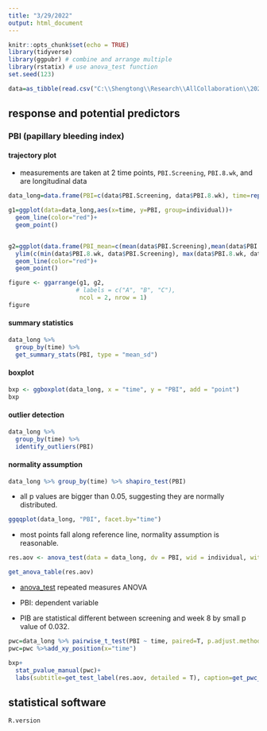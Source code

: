 ```yaml
---
title: "3/29/2022"
output: html_document
---
```


```r
knitr::opts_chunk$set(echo = TRUE)
library(tidyverse)
library(ggpubr) # combine and arrange multiple 
library(rstatix) # use anova_test function 
set.seed(123)
```

```r
data=as_tibble(read.csv("C:\\Shengtong\\Research\\AllCollaboration\\2022\\202203\\Kate\\FullDataSAI.csv", header=T))
```


## response and potential predictors 

### PBI (papillary bleeding index)

#### trajectory plot 

* measurements are taken at 2 time points, `PBI.Screening`, `PBI.8.wk`, and are longitudinal data 

```r
data_long=data.frame(PBI=c(data$PBI.Screening, data$PBI.8.wk), time=rep(c("screening", "week 8"), each=nrow(data)), individual=rep(seq(1, nrow(data)),2))

g1=ggplot(data=data_long,aes(x=time, y=PBI, group=individual))+
  geom_line(color="red")+
  geom_point()


g2=ggplot(data.frame(PBI_mean=c(mean(data$PBI.Screening),mean(data$PBI.8.wk)), time=c("screening", "week 8")), aes(x=time, y=PBI_mean, group=1))+
  ylim(c(min(data$PBI.8.wk, data$PBI.Screening), max(data$PBI.8.wk, data$PBI.Screening)))+
  geom_line(color="red")+
  geom_point()

figure <- ggarrange(g1, g2,
                   # labels = c("A", "B", "C"),
                    ncol = 2, nrow = 1)
figure 
```


#### summary statistics 

```r
data_long %>%
  group_by(time) %>%
  get_summary_stats(PBI, type = "mean_sd")
```

#### boxplot 


```r
bxp <- ggboxplot(data_long, x = "time", y = "PBI", add = "point")
bxp
```

#### outlier detection 



```r
data_long %>% 
  group_by(time) %>% 
  identify_outliers(PBI)
```

#### normality assumption 

```r
data_long %>% group_by(time) %>% shapiro_test(PBI)
```

* all p values are bigger than 0.05, suggesting they are normally distributed. 

```r
ggqqplot(data_long, "PBI", facet.by="time")
```


* most points fall along reference line, normality assumption is reasonable. 





```r
res.aov <- anova_test(data = data_long, dv = PBI, wid = individual, within = time)

get_anova_table(res.aov)
```
 * [anova_test](https://search.r-project.org/CRAN/refmans/rstatix/html/anova_test.html) repeated measures ANOVA 
 
 * PBI: dependent variable 
 
 * PIB are statistical different between screening and week 8 by small p value of 0.032. 
 
 
 
```r
pwc=data_long %>% pairwise_t_test(PBI ~ time, paired=T, p.adjust.method = "bonferroni")
pwc=pwc %>%add_xy_position(x="time")

bxp+
  stat_pvalue_manual(pwc)+
  labs(subtitle=get_test_label(res.aov, detailed = T), caption=get_pwc_label(pwc))

```
 

## statistical software 

```r
R.version
```


